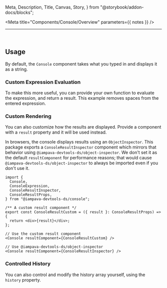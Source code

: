   Meta,
  Description,
  Title,
  Canvas,
  Story,
} from "@storybook/addon-docs/blocks";


<Meta title="Components/Console/Overview" parameters={{ notes }} />

<Title>@iampava-devtools-ds/console</Title>

---

<ShieldRow>
  <Version
    current={version}
    url="https://github.com/intuit/devtools-ds/tree/master/components/Console/CHANGELOG.md"
  />
</ShieldRow>

<Description />

<br />

## Usage

By default, the `Console` component takes what you typed in and displays it as a string.

<Canvas>
  <Story id="components-console-features--basic-usage" />
</Canvas>

### Custom Expression Evaluation

To make this more useful, you can provide your own function to evaluate the expression, and return a result.
This example removes spaces from the entered expression.

<Canvas>
  <Story id="components-console-features--custom-function" />
</Canvas>

### Custom Rendering

You can also customize how the results are displayed.
Provide a component with a `result` property and it will be used instead.

In browsers, the console displays results using an `ObjectInspector`.
This package exports a `ConsoleResultInspector` component which mirrors that behavior using `@iampava-devtools-ds/object-inspector`.
We don't set it as the default `resultComponent` for performance reasons; that would cause `@iampava-devtools-ds/object-inspector` to always be imported even if you don't use it.

```tsx
import {
  Console,
  ConsoleExpression,
  ConsoleResultInspector,
  ConsoleResultProps,
} from "@iampava-devtools-ds/console";

/** A custom result component */
export const ConsoleResultCustom = ({ result }: ConsoleResultProps) => {
  return <div>{result}</div>;
};

// Use the custom result component
<Console resultComponent={ConsoleResultCustom} />

// Use @iampava-devtools-ds/object-inspector
<Console resultComponent={ConsoleResultInspector} />
```

<Canvas>
  <Story id="components-console-features--custom-result" />
</Canvas>

### Controlled History

You can also control and modify the history array yourself, using the `history` property.

<Canvas>
  <Story id="components-console-features--controlled" />
</Canvas>

